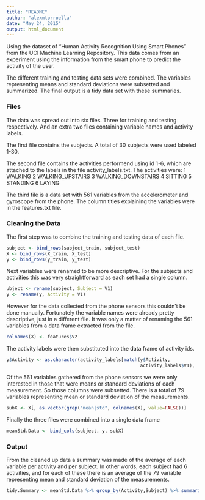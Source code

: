```yaml
---
title: "README"
author: "alexmtorroella"
date: "May 24, 2015"
output: html_document
---
```


Using the dataset of "Human Activity Recognition Using Smart Phones" from the UCI Machine Learning Repository. This data comes from an experiment using the information from the smart phone to predict the activity of the user.

The different training and testing data sets were combined. The variables representing means and standard deviations were subsetted and summarized. The final output is a tidy data set with these summaries.

### Files

The data was spread out into six files. Three for training and testing respectively. And an extra two files containing variable names and activity labels.  

The first file contains the subjects. A total of 30 subjects were used labeled 1-30.  

The second file contains the activities performend using id 1-6, which are attached to the labels in the file activity_labels.txt. The activities were:
1            WALKING
2   WALKING_UPSTAIRS
3 WALKING_DOWNSTAIRS
4            SITTING
5           STANDING
6             LAYING

The third file is a data set with 561 variables from the accelerometer and gyroscope from the phone. The column titles explaining the variables were in the features.txt file.


### Cleaning the Data

The first step was to combine the training and testing data of each file.

```r
subject <- bind_rows(subject_train, subject_test)
X <- bind_rows(X_train, X_test)
y <- bind_rows(y_train, y_test)
```

Next variables were renamed to be more descriptive. For the subjects and activities this was very straightforward as each set had a single column.

```r
ubject <- rename(subject, Subject = V1)
y <- rename(y, Activity = V1)
```

However for the data collected from the phone sensors this couldn't be done manually. Fortunately the variable names were already pretty descriptive, just in a different file. It was only a matter of renaming the 561 variables from a data frame extracted from the file.


```r
colnames(X) <- features$V2 
```

The activity labels were then substituted into the data frame of activity ids.

```r
y$Activity <- as.character(activity_labels[match(y$Activity, 
                                                 activity_labels$V1), 'V2'])
```

Of the 561 variables gathered from the phone sensors we were only interested in those that were means or standard deviations of each measurement. So those columns were subsetted. There is a total of 79 variables representing mean or standard deviation of the measurements.

```r
subX <- X[, as.vector(grep("mean|std", colnames(X), value=FALSE))]
```

Finally the three files were combined into a single data frame

```r
meanStd.Data <- bind_cols(subject, y, subX)
```

### Output

From the cleaned up data a summary was made of the average of each variable per activity and per subject. In other words, each subject had 6 activities, and for each of these there is an average of the 79 variable representing mean and standard deviation of the measurements. 


```r
tidy.Summary <- meanStd.Data %>% group_by(Activity,Subject) %>% summarise_each(funs(mean))
```
